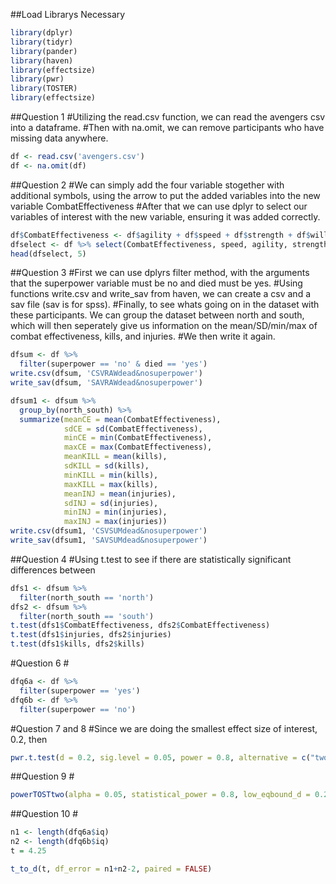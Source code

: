 ##Load Librarys Necessary
```R
library(dplyr)
library(tidyr)
library(pander)
library(haven)
library(effectsize)
library(pwr)
library(TOSTER)
library(effectsize)
```

##Question 1
#Utilizing the read.csv function, we can read the avengers csv into a dataframe. 
#Then with na.omit, we can remove participants who have missing data anywhere. 
```R
df <- read.csv('avengers.csv')
df <- na.omit(df)
```


##Question 2
#We can simply add the four variable stogether with additional symbols, using the arrow to put the added variables into the new variable CombatEffectiveness
#After that we can use dplyr to select our variables of interest with the new variable, ensuring it was added correctly.
```R

df$CombatEffectiveness <- df$agility + df$speed + df$strength + df$willpower
dfselect <- df %>% select(CombatEffectiveness, speed, agility, strength, willpower)
head(dfselect, 5) 
```


##Question 3
#First we can use dplyrs filter method, with the arguments that the superpower variable must be no and died must be yes.
#Using functions write.csv and write_sav from haven, we can create a csv and a sav file (sav is for spss).
#Finally, to see whats going on in the dataset with these participants. We can group the dataset between north and south, which will then seperately give us information on the mean/SD/min/max of combat effectiveness, kills, and injuries. 
#We then write it again. 
```R
dfsum <- df %>%
  filter(superpower == 'no' & died == 'yes')
write.csv(dfsum, 'CSVRAWdead&nosuperpower')
write_sav(dfsum, 'SAVRAWdead&nosuperpower')

dfsum1 <- dfsum %>%
  group_by(north_south) %>%
  summarize(meanCE = mean(CombatEffectiveness),
            sdCE = sd(CombatEffectiveness), 
            minCE = min(CombatEffectiveness),
            maxCE = max(CombatEffectiveness),
            meanKILL = mean(kills),
            sdKILL = sd(kills),
            minKILL = min(kills),
            maxKILL = max(kills),
            meanINJ = mean(injuries),
            sdINJ = sd(injuries),
            minINJ = min(injuries),
            maxINJ = max(injuries))
write.csv(dfsum1, 'CSVSUMdead&nosuperpower')
write_sav(dfsum1, 'SAVSUMdead&nosuperpower')
```



##Question 4
#Using t.test to see if there are statistically significant differences between 
```R
dfs1 <- dfsum %>%
  filter(north_south == 'north')
dfs2 <- dfsum %>%
  filter(north_south == 'south')
t.test(dfs1$CombatEffectiveness, dfs2$CombatEffectiveness)
t.test(dfs1$injuries, dfs2$injuries)
t.test(dfs1$kills, dfs2$kills)
```

#Question 6
#
```R
dfq6a <- df %>%
  filter(superpower == 'yes')
dfq6b <- df %>%
  filter(superpower == 'no')
```

#Question 7 and 8
#Since we are doing the smallest effect size of interest, 0.2, then 
```R
pwr.t.test(d = 0.2, sig.level = 0.05, power = 0.8, alternative = c("two.sided"))
```

##Question 9 
#
```R
powerTOSTtwo(alpha = 0.05, statistical_power = 0.8, low_eqbound_d = 0.2, high_eqbound_d = 0.2)
```
##Question 10
#
```R
n1 <- length(dfq6a$iq)
n2 <- length(dfq6b$iq)
t = 4.25

t_to_d(t, df_error = n1+n2-2, paired = FALSE)
```

